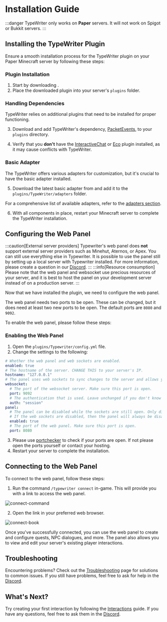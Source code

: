 
# Installation Guide

:::danger
TypeWriter only works on **Paper** servers. It will not work on Spigot or Bukkit servers.
:::

## Installing the TypeWriter Plugin

Ensure a smooth installation process for the TypeWriter plugin on your Paper Minecraft server by following these steps:

### Plugin Installation

1. Start by downloading <DownloadVersion />.
2. Place the downloaded plugin into your server's `plugins` folder.

### Handling Dependencies

TypeWriter relies on additional plugins that need to be installed for proper functioning.

3. Download and add TypeWriter's dependency, [PacketEvents](https://modrinth.com/plugin/packetevents/versions?l=paper), to your `plugins` directory.

4. Verify that you **don't** have the [InteractiveChat](https://www.spigotmc.org/resources/interactivechat-show-items-inventory-in-chat-custom-chat-keywords-bungee-velocity-support.75870/) or [Eco](https://polymart.org/resource/eco.773) plugin installed, as it may cause conflicts with TypeWriter.

### Basic Adapter

The TypeWriter offers various adapters for customization, but it's crucial to have the basic adapter installed.

5. Download the latest basic adapter from <DownloadVersion /> and add it to the `plugins/TypeWriter/adapters` folder.

For a comprehensive list of available adapters, refer to the [adapters section](../../adapters).

6. With all components in place, restart your Minecraft server to complete the TypeWriter installation.

## Configuring the Web Panel

:::caution[External server providers]
Typewriter's web panel does **not** support external server providers such as Minehut, Aternos, or Apex. You can still use everything else in Typewriter. It is possible to use the panel still by setting up a local server with Typewriter installed. For more information, please create a question in our [Discord](https://discord.gg/p7WH9VvdMQ).
:::
:::info[Resource consumption]
Please note that the web panel and websocket use precious resources of your server, and it is best to host the panel on your development server instead of on a production server.
:::

Now that we have installed the plugin, we need to configure the web panel.

The web panel needs two ports to be open. These can be changed, but it does need at least two new ports to be open. The
default ports are `8080` and `9092`.

To enable the web panel, please follow these steps:

### Enabling the Web Panel

1. Open the `plugins/Typewriter/config.yml` file.
2. Change the settings to the following:

```yaml title="plugins/Typewriter/config.yml"
# Whether the web panel and web sockets are enabled.
enabled: true
# The hostname of the server. CHANGE THIS to your server's IP.
hostname: "127.0.0.1"
# The panel uses web sockets to sync changes to the server and allows you to work with multiple people at the same time.
websocket:
  # The port of the websocket server. Make sure this port is open.
  port: 9092
  # The authentication that is used. Leave unchanged if you don't know what you are doing.
  auth: "session"
panel:
  # The panel can be disabled while the sockets are still open. Only disable this if you know what you are doing.
  # If the web sockets are disabled, then the panel will always be disabled.
  enabled: true
  # The port of the web panel. Make sure this port is open.
  port: 8080
```

3. Please use [portchecker](https://portchecker.co/) to check if your ports are open. If not please open the ports yourself or contact your hosting.
4. Restart your server to complete the installation.

## Connecting to the Web Panel

To connect to the web panel, follow these steps:

1. Run the command `/typewriter connect` in-game. This will provide you with a link to access the web panel.

![connect-command](../assets/first-interaction/connect-command.gif)

2. Open the link in your preferred web browser.

![connect-book](../assets/first-interaction/connect-book.png)

Once you've successfully connected, you can use the web panel to create and configure quests, NPC dialogues, and more. The panel also allows you to view and edit your server's existing player interactions.

## Troubleshooting

Encountering problems? Check out the [Troubleshooting](../troubleshooting) page for solutions to common issues.
If you still have problems, feel free to ask for help in the [Discord](https://discord.gg/HtbKyuDDBw).

## What's Next?

Try creating your first interaction by following the [Interactions](../first-story/interactions) guide. If you have any questions, feel free to ask them in the [Discord](https://discord.gg/HtbKyuDDBw).
